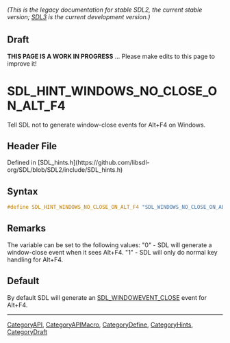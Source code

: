 ====== (This is the legacy documentation for stable SDL2, the current stable version; [https://wiki.libsdl.org/SDL3/ SDL3] is the current development version.) ======

== Draft ==

'''THIS PAGE IS A WORK IN PROGRESS''' ... Please make edits to this page to improve it!


<!-- #*^*^*^*^*See https://wiki.libsdl.org/SGEnumerations for details on editing this page*^*^*^*^* -->
= SDL_HINT_WINDOWS_NO_CLOSE_ON_ALT_F4 =

Tell SDL not to generate window-close events for Alt+F4 on Windows.

== Header File ==

Defined in [SDL_hints.h](https://github.com/libsdl-org/SDL/blob/SDL2/include/SDL_hints.h)

== Syntax ==

<syntaxhighlight lang='c'>
#define SDL_HINT_WINDOWS_NO_CLOSE_ON_ALT_F4 "SDL_WINDOWS_NO_CLOSE_ON_ALT_F4"</syntaxhighlight>

== Remarks ==

The variable can be set to the following values: "0" - SDL will generate a
window-close event when it sees Alt+F4. "1" - SDL will only do normal key
handling for Alt+F4.

== Default ==

By default SDL will generate an [[SDL_WindowEvent|SDL_WINDOWEVENT_CLOSE]] event for Alt+F4.

----
[[CategoryAPI]], [[CategoryAPIMacro]], [[CategoryDefine]], [[CategoryHints]], [[CategoryDraft]]
<!-- #See the Style Guide for instructions on editing the footer. -->


